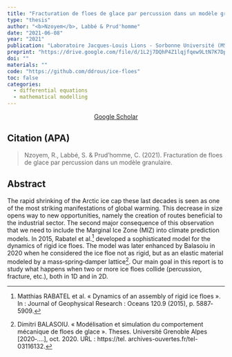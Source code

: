 ```yaml
---
title: "Fracturation de floes de glace par percussion dans un modèle granulaire"
type: "thesis"
author: "<b>Nzoyem</b>, Labbé & Prud'homme"
date: "2021-06-08"
year: "2021"
publication: "Laboratoire Jacques-Louis Lions - Sorbonne Université (MSc Thesis)"
preprint: "https://drive.google.com/file/d/1L2j7DQhP4Z1lqjfqew9LtN7K7DpXQMUA/view"
doi: ""
materials: ""
code: "https://github.com/ddrous/ice-floes"
toc: false
categories:
  - differential equations
  - mathematical modelling
---
```


```{=html}
<center> <a href="https://scholar.google.com/citations?view_op=view_citation&hl=en&user=80GLOSUAAAAJ&citation_for_view=80GLOSUAAAAJ:u-x6o8ySG0sC" target="_blank" class="btn btn-primary rounded-pill"> Google Scholar </a> </center>
```


## Citation (APA)

> Nzoyem, R., Labbé, S. & Prud’homme, C. (2021). Fracturation de floes de glace par percussion dans un modèle granulaire.


## Abstract
The rapid shrinking of the Arctic ice cap these last decades is seen as one of the most striking manifestations of global warming. This decrease in size opens way to new opportunities, namely the creation of routes beneficial to the industrial sector. The second major consequence of this observation that we need to include the Marginal Ice Zone (MIZ) into climate prediction models. In 2015, Rabatel et al.[^1] developed a sophisticated model for the dynamics of rigid ice floes. The model was later enhanced by Balasoiu in 2020 when he considered the ice floe not as rigid, but as an elastic material modeled by a mass‐spring‐damper lattice[^2]. Our main goal in this report is to study what happens when two or more ice floes collide (percussion, fracture, etc.), both in 1D and in 2D.


[^1]: Matthias RABATEL et al. « Dynamics of an assembly of rigid ice floes ». In : Journal of Geophysical Research : Oceans 120.9 (2015), p. 5887‐5909.

[^2]: Dimitri BALASOIU. « Modélisation et simulation du comportement mécanique de floes
de glace ». Theses. Université Grenoble Alpes [2020‐....], oct. 2020. URL : https://tel. archives-ouvertes.fr/tel-03116132.